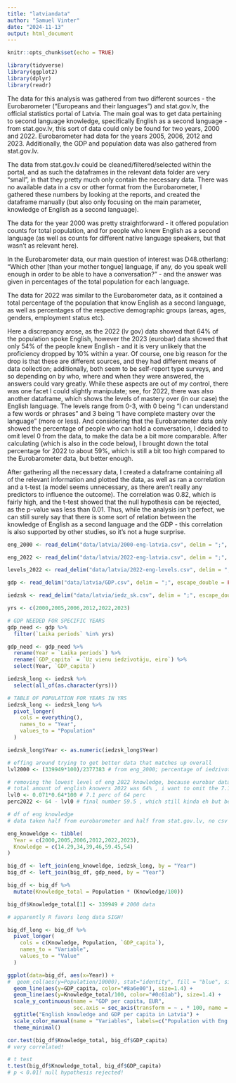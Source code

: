 ```yaml
---
title: "latviandata"
author: "Samuel Vinter"
date: "2024-11-13"
output: html_document
---
```


```r
knitr::opts_chunk$set(echo = TRUE)
```

```r
library(tidyverse)
library(ggplot2)
library(dplyr)
library(readr)
```

The data for this analysis was gathered from two different sources - the Eurobarometer ("Europeans and their languages") and stat.gov.lv, the official statistics portal of Latvia. The main goal was to get data pertaining to second language knowledge, specifically English as a second language - from stat.gov.lv, this sort of data could only be found for two years, 2000 and 2022. Eurobarometer had data for the years 2005, 2006, 2012 and 2023. Additionally, the GDP and population data was also gathered from stat.gov.lv.

The data from stat.gov.lv could be cleaned/filtered/selected within the portal, and as such the dataframes in the relevant data folder are very "small", in that they pretty much only contain the necessary data. There was no available data in a csv or other format from the Eurobarometer, I gathered these numbers by looking at the reports, and created the dataframe manually (but also only focusing on the main parameter, knowledge of English as a second language).

The data for the year 2000 was pretty straightforward - it offered population counts for total population, and for people who knew English as a second language (as well as counts for different native language speakers, but that wasn't as relevant here).

In the Eurobarometer data, our main question of interest was D48.otherlang: "Which other [than your mother tongue] language, if any, do you speak well enough in order to be able to have a conversation?" - and the answer was given in percentages of the total population for each language.

The data for 2022 was similar to the Eurobarometer data, as it contained a total percentage of the population that know English as a second language, as well as percentages of the respective demographic groups (areas, ages, genders, employment status etc). 

Here a discrepancy arose, as the 2022 (lv gov) data showed that 64% of the population spoke English, however the 2023 (eurobar) data showed that only 54% of the people knew English - and it is very unlikely that the proficiency dropped by 10% within a year. Of course, one big reason for the drop is that these are different sources, and they had different means of data collection; additionally, both seem to be self-report type surveys, and so depending on by who, where and when they were answered, the answers could vary greatly. While these aspects are out of my control, there was one facet I could slightly manipulate; see, for 2022, there was also another dataframe, which shows the levels of mastery over (in our case) the English language. The levels range from 0-3, with 0 being "I can understand a few words or phrases" and 3 being "I have complete mastery over the language" (more or less). And considering that the Eurobarometer data only showed the percentage of people who can hold a conversation, I decided to omit level 0 from the data, to make the data be a bit more comparable. After calculating (which is also in the code below), I brought down the total percentage for 2022 to about 59%, which is still a bit too high compared to the Eurobarometer data, but better enough. 

After gathering all the necessary data, I created a dataframe containing all of the relevant information and plotted the data, as well as ran a correlation and a t-test (a model seems unnecessary, as there aren't really any predictors to influence the outcome). The correlation was 0.82, which is fairly high, and the t-test showed that the null hypothesis can be rejected, as the p-value was less than 0.01. Thus, while the analysis isn't perfect, we can still surely say that there is some sort of relation between the knowledge of English as a second language and the GDP - this correlation is also supported by other studies, so it's not a huge surprise.

```r
eng_2000 <- read_delim("data/latvia/2000-eng-latvia.csv", delim = ";", escape_double = FALSE, trim_ws = TRUE)

eng_2022 <- read_delim("data/latvia/2022-eng-latvia.csv", delim = ";", escape_double = FALSE, trim_ws = TRUE)

levels_2022 <- read_delim("data/latvia/2022-eng-levels.csv", delim = ";", escape_double = FALSE, trim_ws = TRUE)

gdp <- read_delim("data/latvia/GDP.csv", delim = ";", escape_double = FALSE, trim_ws = TRUE)

iedzsk <- read_delim("data/latvia/iedz_sk.csv", delim = ";", escape_double = FALSE, trim_ws = TRUE)
```

```r
yrs <- c(2000,2005,2006,2012,2022,2023)
```

```r
# GDP NEEDED FOR SPECIFIC YEARS
gdp_need <- gdp %>%
  filter(`Laika periods` %in% yrs)

gdp_need <- gdp_need %>%
  rename(Year = `Laika periods`) %>%
  rename(`GDP_capita` = `Uz vienu iedzīvotāju, eiro`) %>%
  select(Year, `GDP_capita`)
```

```r
iedzsk_long <- iedzsk %>%
  select(all_of(as.character(yrs)))

# TABLE OF POPULATION FOR YEARS IN YRS
iedzsk_long <- iedzsk_long %>%
  pivot_longer(
    cols = everything(),
    names_to = "Year",
    values_to = "Population"
  )

iedzsk_long$Year <- as.numeric(iedzsk_long$Year)
```

```r
# effing around trying to get better data that matches up overall
lvl2000 <- (339949*100)/2377383 # from eng_2000; percentage of iedzivotaju kopskaits who prot angļu valodu - 14.29

# removing the lowest level of eng 2022 knowledge, because eurobar data specifies english on a conversational level
# total amount of english knowers 2022 was 64% , i want to omit the 7.1 that barely speaks eng
lvl0 <- 0.071*0.64*100 # 7.1 perc of 64 perc
perc2022 <- 64 - lvl0 # final number 59.5 , which still kinda eh but better
```


```r
# df of eng knowledge
# data taken half from eurobarometer and half from stat.gov.lv, no csv given this is manual transcription baby!

eng_knoweldge <- tibble(
  Year = c(2000,2005,2006,2012,2022,2023),
  Knowledge = c(14.29,34,39,46,59.45,54)
)
```

```r
big_df <- left_join(eng_knoweldge, iedzsk_long, by = "Year")
big_df <- left_join(big_df, gdp_need, by = "Year")

big_df <- big_df %>%
  mutate(Knowledge_total = Population * (Knowledge/100))

big_df$Knowledge_total[1] <- 339949 # 2000 data
```

```r
# apparently R favors long data SIGH!

big_df_long <- big_df %>%
  pivot_longer(
    cols = c(Knowledge, Population, `GDP_capita`),
    names_to = "Variable",
    values_to = "Value"
  )
```


```r
ggplot(data=big_df, aes(x=Year)) +
#  geom_col(aes(y=Population/10000), stat="identity", fill = "blue", size = 1.4) +
  geom_line(aes(y=GDP_capita, color="#8a6e00"), size=1.4) +
  geom_line(aes(y=Knowledge_total/100, color="#0c61ab"), size=1.4) +
  scale_y_continuous(name = "GDP per capita, EUR",
                     sec.axis = sec_axis(transform = ~ . * 100, name = "Population*, count"))+
  ggtitle("English knowledge and GDP per capita in Latvia") +
  scale_color_manual(name = "Variables", labels=c("Population with Eng as a 2nd lang", "GDP per capita"), values = c("#0c61ab", "#8a6e00"))+
  theme_minimal()
```

```r
cor.test(big_df$Knowledge_total, big_df$GDP_capita)
# very correlated!
```

```r
# t test
t.test(big_df$Knowledge_total, big_df$GDP_capita)
# p < 0.01! null hypothesis rejected!
```
